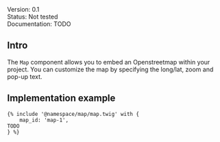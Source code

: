 <div class="mb-1">
	<span class="badge badge-sm text-bg-blue">Version: 0.1</span>
</div>
<div class="mb-1">
	<span class="badge badge-sm text-bg-red">Status: Not tested</span>
</div>
<div class="mb-4">
	<span class="badge badge-sm text-bg-warning">Documentation: TODO</span>
</div>

## Intro

The `Map` component allows you to embed an Openstreetmap within your project. You can customize the map by specifying the long/lat, zoom and pop-up text.

## Implementation example
```
{% include '@namespace/map/map.twig' with {
	map_id: 'map-1',
TODO
} %}
```